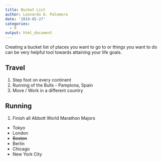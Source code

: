 ```yaml
---
title: Bucket List
author: Leonardo D. Palomera
date: '2019-05-27'
categories:
  - R
output: html_document
---
```


Creating a bucket list of places you want to go to or things you want to do can be very helpful tool towards attaining your life goals. 

## Travel 

1. Step foot on every continent
2. Running of the Bulls - Pamplona, Spain
3. Move / Work in a different country


## Running
1. Finish all Abbott World Marathon Majors
+ Tokyo
+ London
+ ~~Boston~~
+ Berlin
+ Chicago
+ New York City
